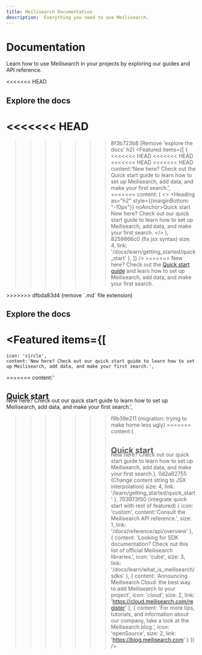 ```yaml
---
title: Meilisearch Documentation
description:  Everything you need to use Meilisearch.
---
```


# Documentation

Learn how to use Meilisearch in your projects by exploring our guides and API reference.

<<<<<<< HEAD
## Explore the docs

<<<<<<< HEAD
=======
>>>>>>> 8f3b723b8 (Remove 'explore the docs' h2)
<Featured items={[
  {
<<<<<<< HEAD
<<<<<<< HEAD
<<<<<<< HEAD
<<<<<<< HEAD
    content:'New here? Check out the Quick start guide to learn how to set up Meilisearch, add data, and make your first search.',
=======
    content: (
        <>
          <Heading as="h2" style={{marginBottom: "-10px"}} noAnchor>Quick start</Heading> New here? Check out our quick start guide to learn how to set up Meilisearch, add data, and make your first search.
        </>
      ),
>>>>>>> 8259866c0 (fix jsx syntax)
    size: 4,
    link: '/docs/learn/getting_started/quick_start'
  },
]} />
=======
  New here? Check out the [Quick start guide](/learn/getting_started/quick_start) and learn how to set up Meilisearch, add data, and make your first search.
</Capsule>
>>>>>>> dfbda83d4 (remove `.md` file extension)

## Explore the docs

<Featured items={[
=======
    icon: 'circle',
    content:'New here? Check out our quick start guide to learn how to set up Meilisearch, add data, and make your first search.',
=======
    content:'<h2 style="margin-bottom: -10px">Quick start</h2> New here? Check out our quick start guide to learn how to set up Meilisearch, add data, and make your first search.',
>>>>>>> f9b39e211 (migration: trying to make home less ugly)
=======
    content:{<h2 style="margin-bottom: -10px">Quick start</h2> New here? Check out our quick start guide to learn how to set up Meilisearch, add data, and make your first search.},
>>>>>>> 0d2a62755 (Change content string to JSX interpolation)
    size: 4,
    link: '/learn/getting_started/quick_start'
  },
>>>>>>> 703973f50 (integrate quick start with rest of featured)
  {
    icon: 'custom',
    content:'Consult the Meilisearch API reference.',
    size: 1,
    link: '/docs/reference/api/overview'
  },
  {
    content: 'Looking for SDK documentation? Check out this list of official Meilisearch libraries.',
    icon: 'cube',
    size: 3,
    link: '/docs/learn/what_is_meilisearch/sdks'
  },
  {
    content: 'Announcing Meilisearch Cloud: the best way to add Meilisearch to your project',
    icon: 'cloud',
    size: 2,
    link: 'https://cloud.meilisearch.com/register'
  },
  {
    content:
      'For more tips, tutorials, and information about our company, take a look at the Meilisearch blog.',
    icon: 'openSource',
    size: 2,
    link: 'https://blog.meilisearch.com'
  }
]} />
